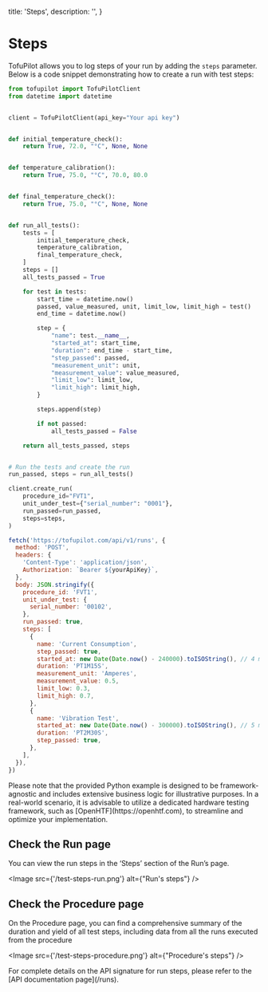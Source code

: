   title: 'Steps',
  description: '',
}

# Steps

TofuPilot allows you to log steps of your run by adding the `steps` parameter. Below is a code snippet demonstrating how to create a run with test steps:

  <CodeGroup>

```python
from tofupilot import TofuPilotClient
from datetime import datetime


client = TofuPilotClient(api_key="Your api key")


def initial_temperature_check():
    return True, 72.0, "°C", None, None


def temperature_calibration():
    return True, 75.0, "°C", 70.0, 80.0


def final_temperature_check():
    return True, 75.0, "°C", None, None


def run_all_tests():
    tests = [
        initial_temperature_check,
        temperature_calibration,
        final_temperature_check,
    ]
    steps = []
    all_tests_passed = True

    for test in tests:
        start_time = datetime.now()
        passed, value_measured, unit, limit_low, limit_high = test()
        end_time = datetime.now()

        step = {
            "name": test.__name__,
            "started_at": start_time,
            "duration": end_time - start_time,
            "step_passed": passed,
            "measurement_unit": unit,
            "measurement_value": value_measured,
            "limit_low": limit_low,
            "limit_high": limit_high,
        }

        steps.append(step)

        if not passed:
            all_tests_passed = False

    return all_tests_passed, steps


# Run the tests and create the run
run_passed, steps = run_all_tests()

client.create_run(
    procedure_id="FVT1",
    unit_under_test={"serial_number": "0001"},
    run_passed=run_passed,
    steps=steps,
)
```

```js
fetch('https://tofupilot.com/api/v1/runs', {
  method: 'POST',
  headers: {
    'Content-Type': 'application/json',
    Authorization: `Bearer ${yourApiKey}`,
  },
  body: JSON.stringify({
    procedure_id: 'FVT1',
    unit_under_test: {
      serial_number: '00102',
    },
    run_passed: true,
    steps: [
      {
        name: 'Current Consumption',
        step_passed: true,
        started_at: new Date(Date.now() - 240000).toISOString(), // 4 minutes ago
        duration: 'PT1M15S',
        measurement_unit: 'Amperes',
        measurement_value: 0.5,
        limit_low: 0.3,
        limit_high: 0.7,
      },
      {
        name: 'Vibration Test',
        started_at: new Date(Date.now() - 300000).toISOString(), // 5 minutes ago
        duration: 'PT2M30S',
        step_passed: true,
      },
    ],
  }),
})
```

  </CodeGroup>

<Note>
  Please note that the provided Python example is designed to be
  framework-agnostic and includes extensive business logic for illustrative
  purposes. In a real-world scenario, it is advisable to utilize a dedicated
  hardware testing framework, such as [OpenHTF](https://openhtf.com), to
  streamline and optimize your implementation.
</Note>

## Check the Run page

You can view the run steps in the ‘Steps’ section of the Run’s page.

<Image src={'/test-steps-run.png'} alt={"Run's steps"} />

## Check the Procedure page

On the Procedure page, you can find a comprehensive summary of the duration and yield of all test steps, including data from all the runs executed from the procedure

<Image src={'/test-steps-procedure.png'} alt={"Procedure's steps"} />

<Note>
  For complete details on the API signature for run steps, please refer to the
  [API documentation page](/runs).
</Note>
